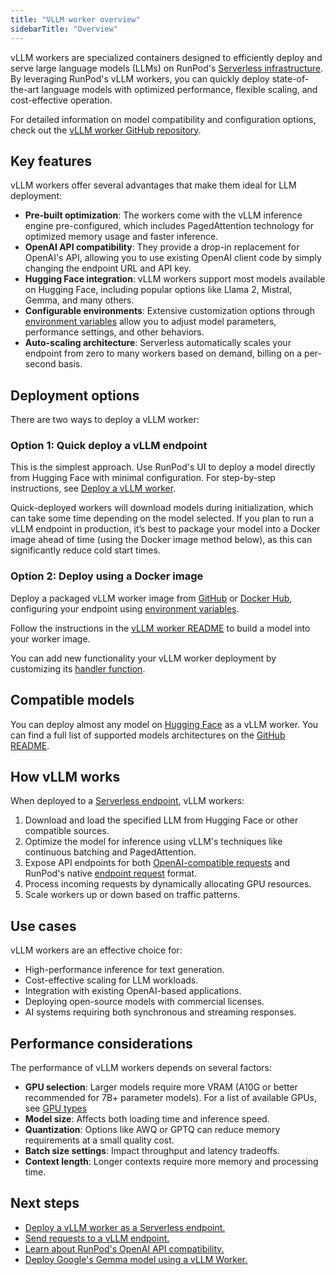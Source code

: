 ```yaml
---
title: "VLLM worker overview"
sidebarTitle: "Overview"
---
```


vLLM workers are specialized containers designed to efficiently deploy and serve large language models (LLMs) on RunPod's [Serverless infrastructure](/serverless/overview). By leveraging RunPod's vLLM workers, you can quickly deploy state-of-the-art language models with optimized performance, flexible scaling, and cost-effective operation.

For detailed information on model compatibility and configuration options, check out the [vLLM worker GitHub repository](https://github.com/runpod-workers/worker-vllm).

## Key features

vLLM workers offer several advantages that make them ideal for LLM deployment:

* **Pre-built optimization**: The workers come with the vLLM inference engine pre-configured, which includes PagedAttention technology for optimized memory usage and faster inference.
* **OpenAI API compatibility**: They provide a drop-in replacement for OpenAI's API, allowing you to use existing OpenAI client code by simply changing the endpoint URL and API key.
* **Hugging Face integration**: vLLM workers support most models available on Hugging Face, including popular options like Llama 2, Mistral, Gemma, and many others.
* **Configurable environments**: Extensive customization options through [environment variables](https://github.com/runpod-workers/worker-vllm#environment-variables) allow you to adjust model parameters, performance settings, and other behaviors.
* **Auto-scaling architecture**: Serverless automatically scales your endpoint from zero to many workers based on demand, billing on a per-second basis.

## Deployment options

There are two ways to deploy a vLLM worker:

### Option 1: Quick deploy a vLLM endpoint

This is the simplest approach. Use RunPod's UI to deploy a model directly from Hugging Face with minimal configuration. For step-by-step instructions, see [Deploy a vLLM worker](/serverless/vllm/get-started).

<Warning>

Quick-deployed workers will download models during initialization, which can take some time depending on the model selected. If you plan to run a vLLM endpoint in production, it’s best to package your model into a Docker image ahead of time (using the Docker image method below), as this can significantly reduce cold start times.

</Warning>

### Option 2: Deploy using a Docker image

Deploy a packaged vLLM worker image from [GitHub](https://github.com/runpod-workers/worker-vllm) or [Docker Hub](https://hub.docker.com/r/runpod/worker-v1-vllm/tags), configuring your endpoint using [environment variables](https://github.com/runpod-workers/worker-vllm#environment-variablessettings).

Follow the instructions in the [vLLM worker README](https://github.com/runpod-workers/worker-vllm?tab=readme-ov-file#option-2-build-docker-image-with-model-inside) to build a model into your worker image.

You can add new functionality your vLLM worker deployment by customizing its [handler function](/serverless/workers/handler-function).

## Compatible models

You can deploy almost any model on [Hugging Face](https://huggingface.co/models?other=LLM) as a vLLM worker. You can find a full list of supported models architectures on the [GitHub README](https://github.com/runpod-workers/worker-vllm/blob/main/README.md#compatible-model-architectures).

## How vLLM works

When deployed to a [Serverless endpoint](/serverless/endpoints/overview), vLLM workers:

1. Download and load the specified LLM from Hugging Face or other compatible sources.
2. Optimize the model for inference using vLLM's techniques like continuous batching and PagedAttention.
3. Expose API endpoints for both [OpenAI-compatible requests](/serverless/vllm/openai-compatibility) and RunPod's native [endpoint request](/serverless/endpoints/send-requests) format.
4. Process incoming requests by dynamically allocating GPU resources.
5. Scale workers up or down based on traffic patterns.

## Use cases

vLLM workers are an effective choice for:

* High-performance inference for text generation.
* Cost-effective scaling for LLM workloads.
* Integration with existing OpenAI-based applications.
* Deploying open-source models with commercial licenses.
* AI systems requiring both synchronous and streaming responses.

## Performance considerations

The performance of vLLM workers depends on several factors:

* **GPU selection**: Larger models require more VRAM (A10G or better recommended for 7B+ parameter models). For a list of available GPUs, see [GPU types](/references/gpu-types)
* **Model size**: Affects both loading time and inference speed.
* **Quantization**: Options like AWQ or GPTQ can reduce memory requirements at a small quality cost.
* **Batch size settings**: Impact throughput and latency tradeoffs.
* **Context length**: Longer contexts require more memory and processing time.

## Next steps

* [Deploy a vLLM worker as a Serverless endpoint.](/serverless/vllm/get-started)
* [Send requests to a vLLM endpoint.](/serverless/vllm/vllm-requests)
* [Learn about RunPod's OpenAI API compatibility.](/serverless/vllm/openai-compatibility)
* [Deploy Google's Gemma model using a vLLM Worker.](/tutorials/serverless/run-gemma-7b)

